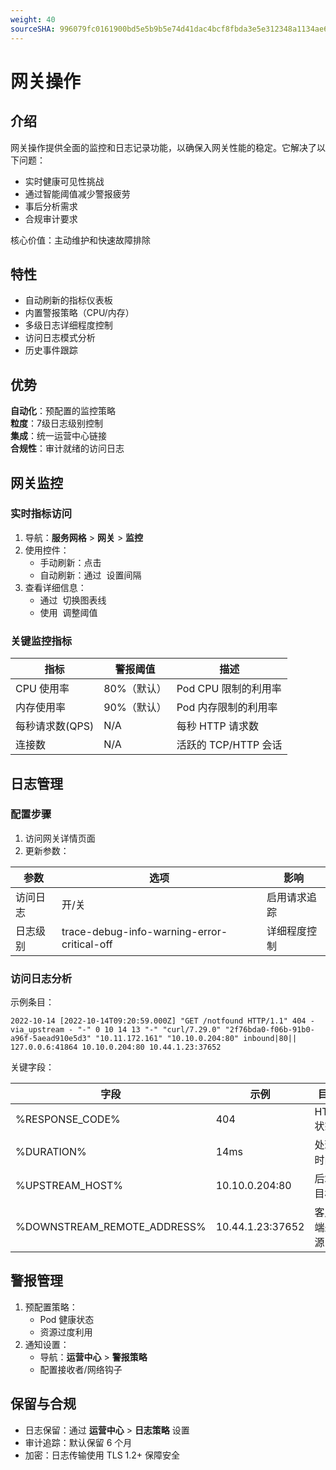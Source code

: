 ```yaml
---
weight: 40
sourceSHA: 996079fc0161900bd5e5b9b5e74d41dac4bcf8fbda3e5e312348a1134ae60a89
---
```


# 网关操作

## 介绍

网关操作提供全面的监控和日志记录功能，以确保入网关性能的稳定。它解决了以下问题：

- 实时健康可见性挑战
- 通过智能阈值减少警报疲劳
- 事后分析需求
- 合规审计要求

核心价值：主动维护和快速故障排除

## 特性

- 自动刷新的指标仪表板
- 内置警报策略（CPU/内存）
- 多级日志详细程度控制
- 访问日志模式分析
- 历史事件跟踪

## 优势

**自动化**：预配置的监控策略\
**粒度**：7级日志级别控制\
**集成**：统一运营中心链接\
**合规性**：审计就绪的访问日志

## 网关监控

### 实时指标访问

1. 导航：**服务网格** > **网关** > **监控**
2. 使用控件：
   - 手动刷新：点击 ![]()
   - 自动刷新：通过 ![]() 设置间隔
3. 查看详细信息：
   - 通过 ![]() 切换图表线
   - 使用 ![]() 调整阈值

### 关键监控指标

| 指标         | 警报阈值         | 描述                        |
| ------------ | ---------------- | --------------------------- |
| CPU 使用率   | 80%（默认）      | Pod CPU 限制的利用率       |
| 内存使用率   | 90%（默认）      | Pod 内存限制的利用率       |
| 每秒请求数(QPS) | N/A              | 每秒 HTTP 请求数            |
| 连接数      | N/A              | 活跃的 TCP/HTTP 会话        |

## 日志管理

### 配置步骤

1. 访问网关详情页面
2. 更新参数：

| 参数       | 选项                                       | 影响                       |
| ---------- | ------------------------------------------ | -------------------------- |
| 访问日志   | 开/关                                     | 启用请求追踪               |
| 日志级别   | trace-debug-info-warning-error-critical-off | 详细程度控制               |

### 访问日志分析

示例条目：

```
2022-10-14 [2022-10-14T09:20:59.000Z] "GET /notfound HTTP/1.1" 404 - via_upstream - "-" 0 10 14 13 "-" "curl/7.29.0" "2f76bda0-f06b-91b0-a96f-5aead910e5d3" "10.11.172.161" "10.10.0.204:80" inbound|80|| 127.0.0.6:41864 10.10.0.204:80 10.44.1.23:37652
```

关键字段：

| 字段                          | 示例               | 目的           |
| ----------------------------- | ------------------ | -------------- |
| %RESPONSE\_CODE%              | 404                | HTTP 状态      |
| %DURATION%                    | 14ms               | 处理时间       |
| %UPSTREAM\_HOST%              | 10.10.0.204:80     | 后端目标       |
| %DOWNSTREAM\_REMOTE\_ADDRESS% | 10.44.1.23:37652   | 客户端来源     |

## 警报管理

1. 预配置策略：
   - Pod 健康状态
   - 资源过度利用
2. 通知设置：
   - 导航：**运营中心** > **警报策略**
   - 配置接收者/网络钩子

## 保留与合规

- 日志保留：通过 **运营中心** > **日志策略** 设置
- 审计追踪：默认保留 6 个月
- 加密：日志传输使用 TLS 1.2+ 保障安全
